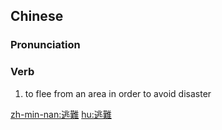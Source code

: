 {{also|逃难}}
==Chinese==
{{zh-forms|s=逃难}}

===Pronunciation===
{{zh-pron
|m=táonàn
|h=pfs=thò-nan
|mn=tô-lān
|cat=v
}}

===Verb===
{{zh-verb}}

# to flee from an area in order to avoid disaster

[[zh-min-nan:逃難]]
[[hu:逃難]]